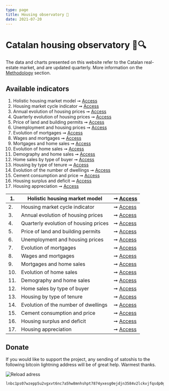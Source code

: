 ```yaml
---
type: page
title: Housing observatory 🔬
date: 2021-07-20
---
```



# Catalan housing observatory 🏡🔍

The data and charts presented on this website refer to the Catalan real-estate market, and are updated quarterly. More information on the [Methodology](http://catalanhousing.galetaire.hns.to/methodology) section.

## Available indicators

1. Holistic housing market model ➞ [Access](http://catalanhousing.galetaire.hns.to/posts/six)
2. Housing market cycle indicator ➞ [Access](http://catalanhousing.galetaire.hns.to/posts/rainbow)
3. Annual evolution of housing prices ➞ [Access](http://catalanhousing.galetaire.hns.to/posts/price)
4. Quarterly evolution of housing prices ➞ [Access](http://catalanhousing.galetaire.hns.to/posts/pricequarter)
5. Price of land and building permits ➞ [Access](http://catalanhousing.galetaire.hns.to/posts/permits)
6. Unemployment and housing prices ➞ [Access](http://catalanhousing.galetaire.hns.to/posts/labor)
7. Evolution of mortgages ➞ [Access](http://catalanhousing.galetaire.hns.to/posts/credit)
8. Wages and mortgages ➞ [Access](http://catalanhousing.galetaire.hns.to/posts/wages)
9. Mortgages and home sales ➞ [Access](http://catalanhousing.galetaire.hns.to/posts/ratioms)
10. Evolution of home sales ➞ [Access](http://catalanhousing.galetaire.hns.to/posts/volume)
11. Demography and home sales ➞ [Access](http://catalanhousing.galetaire.hns.to/posts/demography)
12. Home sales by type of buyer ➞ [Access](http://catalanhousing.galetaire.hns.to/posts/buyers)
13. Housing by type of tenure ➞ [Access](http://catalanhousing.galetaire.hns.to/posts/tenure)
14. Evolution of the number of dwellings ➞ [Access](http://catalanhousing.galetaire.hns.to/posts/stock)
15. Cement consumption and price ➞ [Access](http://catalanhousing.galetaire.hns.to/posts/cement)
16. Housing surplus and deficit ➞ [Access](http://catalanhousing.galetaire.hns.to/posts/balance)
17. Housing appreciation ➞ [Access](http://catalanhousing.galetaire.hns.to/posts/appreciation)

| 1. | Holistic housing market model | ➞ [Access](http://catalanhousing.galetaire.hns.to/posts/six) |
| -- | ------------------------------- | --- |
| 2. | Housing market cycle indicator | ➞ [Access](http://catalanhousing.galetaire.hns.to/posts/rainbow) |
| 3. | Annual evolution of housing prices | ➞ [Access](http://catalanhousing.galetaire.hns.to/posts/price) |
| 4. | Quarterly evolution of housing prices | ➞ [Access](http://catalanhousing.galetaire.hns.to/posts/pricequarter) |
| 5. | Price of land and building permits | ➞ [Access](http://catalanhousing.galetaire.hns.to/posts/permits) |
| 6. | Unemployment and housing prices | ➞ [Access](http://catalanhousing.galetaire.hns.to/posts/labor) |
| 7. | Evolution of mortgages | ➞ [Access](http://catalanhousing.galetaire.hns.to/posts/credit) |
| 8. | Wages and mortgages | ➞ [Access](http://catalanhousing.galetaire.hns.to/posts/wages) |
| 9. | Mortgages and home sales | ➞ [Access](http://catalanhousing.galetaire.hns.to/posts/ratioms) |
| 10. | Evolution of home sales | ➞ [Access](http://catalanhousing.galetaire.hns.to/posts/volume) |
| 11. | Demography and home sales | ➞ [Access](http://catalanhousing.galetaire.hns.to/posts/demography) |
| 12. | Home sales by type of buyer | ➞ [Access](http://catalanhousing.galetaire.hns.to/posts/buyers) |
| 13. | Housing by type of tenure | ➞ [Access](http://catalanhousing.galetaire.hns.to/posts/tenure) |
| 14. | Evolution of the number of dwellings | ➞ [Access](http://catalanhousing.galetaire.hns.to/posts/stock) |
| 15. | Cement consumption and price | ➞ [Access](http://catalanhousing.galetaire.hns.to/posts/cement) |
| 16. | Housing surplus and deficit | ➞ [Access](http://catalanhousing.galetaire.hns.to/posts/balance) |
| 17. | Housing appreciation | ➞ [Access](http://catalanhousing.galetaire.hns.to/posts/appreciation) |

## Donate

If you would like to support the project, any sending of satoshis to the following bitcoin lightning address will be of great help. Warmest thanks.

<Image
  src="/images/qrdonacions.png"
  alt="Reload adress"
  width={771}
  height={249}
  priority
  className="next-image"
/>

```
lnbc1ps07wzepp5u2vgxvt6nc7a5hw8mnhshpt7874yxesg0ejdjn3584v2lckvjfqsdp0g3hkuctrd9hjqnmzwdjhyanpw3hhy6fqfpsky6t5v96xwegxqyjw5q9qtzqqqqqq9qsqsp5pft9elfnv57hgr8nkk7s7ng9zsrqauczgxfxxjhdn30cv69avlysrzjqwryaup9lh50kkranzgcdnn2fgvx390wgj5jd07rwr3vxeje0glcllejaafcm7ya5sqqqqlgqqqqqeqqjqx6yd5jr709dpxkt33xgr9a4t4d9phtrk4slkznp2atm76hfuk8tqk3jwm4dy3hpzu26596j5yxt93lre0tstdywvgrusgfuepy56yxgqc0nt05
```
